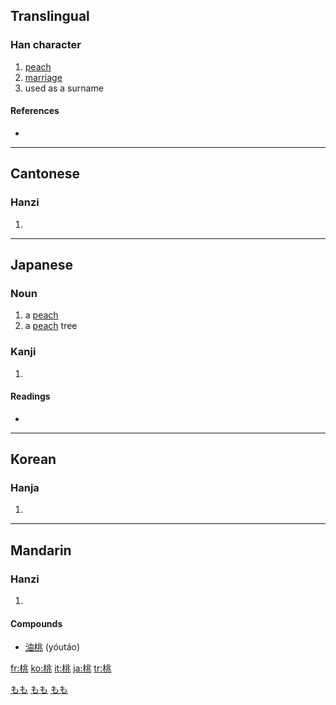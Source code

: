 ==Translingual==

===Han character===
{{Han char|rn=75|rad=木|as=06|sn=10|four=4291<sub>3</sub>|canj=木中一人 (DLMO)}}

# [[peach]]
# [[marriage]]
# used as a surname

====References====
* {{Han ref|kx=0525.040|dkj=14757|dj=0913.080|hdz=21202.070|uh=6843|ud=26691|bh=AEE7|bd=44775}}

----

==Cantonese==

===Hanzi===
{{yue-hanzi|jyut=|y=tou4}}

# {{defn|Cantonese}}

----

==Japanese==

===Noun===
{{ja-noun|k|hira=もも|rom=momo}}

# a [[peach]]
# a [[peach]] tree

===Kanji===
{{ja-kanji|grade=c|rs=木06}}

# {{defn|Japanese}}

====Readings====
* {{ja-readings|on=[[とう]] (tō)|kun=[[もも]] (momo)}}

[[Category:1000 Japanese basic words|もも]]
[[Category:ja:Fruits|もも]]
[[Category:ja:Trees|もも]]

----

==Korean==

===Hanja===
{{ko-hanja|hangeul=도|eumhun=|rv=do|mr=to|y=to}}

# {{defn|Korean}}

----

==Mandarin==

===Hanzi===
{{cmn-hanzi|pin=[[táo]] ([[tao2]])|wg=t'ao<sup>2</sup>}}

# {{defn|Mandarin}}

====Compounds====
* [[油桃]] (yóutáo)

[[fr:桃]]
[[ko:桃]]
[[it:桃]]
[[ja:桃]]
[[tr:桃]]